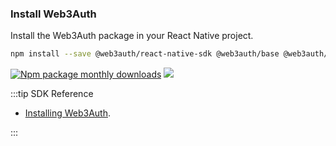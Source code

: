 ### Install Web3Auth

Install the Web3Auth package in your React Native project.

```bash npm2yarn
npm install --save @web3auth/react-native-sdk @web3auth/base @web3auth/ethereum-provider
```

[![Npm package monthly downloads](https://badgen.net/npm/dm/@web3auth/react-native-sdk)](https://www.npmjs.com/package/@web3auth/react-native-sdk) [![](https://data.jsdelivr.com/v1/package/npm/@web3auth/react-native-sdk/badge)](https://www.jsdelivr.com/package/npm/@web3auth/react-native-sdk)

:::tip SDK Reference

- [Installing Web3Auth](/embedded-wallets/sdk/react-native/install).

:::

